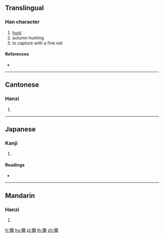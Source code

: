 {{character info/new}}
{{also|狝}}
==Translingual==

===Han character===
{{Han char|rn=94|rad=犬|as=14|sn=17|four=41227|canj=KHMFB}}

# [[hunt]]
# autumn hunting
# to capture with a fine net

====References====
* {{Han ref|kx=0720.090|dkj=20748|dj=1131.140|hdz=21374.020|uh=736E|ud=29550|bh=ED64|bd=60772}}

----

==Cantonese==

===Hanzi===
{{yue-hanzi|jyut=|y=sin2|sim=狝}}

# {{defn|lang=yue|sort=犬14}}

----

==Japanese==

===Kanji===
{{ja-kanji|grade=|rs=犬14}}

# {{defn|lang=ja|sort=犬14}}

====Readings====
* {{ja-readings|on=[[せん]] (sen)|kun=[[かり]] (kari)}}

----

==Mandarin==

===Hanzi===
{{cmn-hanzi|sim=狝|pin=[[mí]] ([[mi2]]), [[xiǎn]] ([[xian3]])|wg=mi<sup>2</sup>, hsien<sup>3</sup>}}

# {{defn|lang=cmn|sort=犬14}}

[[fr:獮]]
[[hu:獮]]
[[pl:獮]]
[[th:獮]]
[[zh:獮]]
